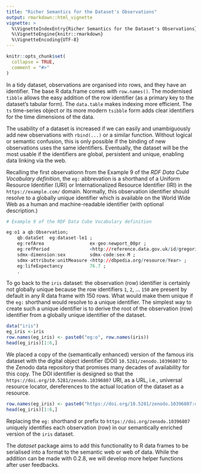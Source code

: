 ```yaml
---
title: "Richer Semantics for the Dataset's Observations"
output: rmarkdown::html_vignette
vignette: >
  %\VignetteIndexEntry{Richer Semantics for the Dataset's Observations}
  %\VignetteEngine{knitr::rmarkdown}
  %\VignetteEncoding{UTF-8}
---
```


```r
knitr::opts_chunk$set(
  collapse = TRUE,
  comment = "#>"
)
```

In a tidy dataset, observations are organised into rows, and they have an identifier. The base R data.frame comes with `row.names()`. The modernised `tibble` allows the easy addition of the row identifier (as a primary key to the dataset's tabular form). The `data.table` makes indexing more efficient. The `ts` time-series object or its more modern `tsibble` form adds clear identifiers for the time dimensions of the data.

The usability of a dataset is increased if we can easily and unambiguously add new observations with `rbind(...)` or a similar function. Without logical or semantic confusion, this is only possible if the binding of new observations uses the same identifiers. Eventually, the dataset will be the most usable if the identifiers are global, persistent and unique, enabling data linking via the web.

Recalling the first observationn from the Example 9 of the _RDF Data Cube Vocabulary definition_, the `eg:` abbrevation is a shorthand of a Uniform Resource Identifier (URI) or  Internationalized Resource Identifier (IRI) in the `https://example.com/` domain. Normally, this observation identifier should resolve to a globally unique identifier which is available on the World Wide Web as a human and machine-readable identifier (with optional description.)

```r
# Example 9 of the RDF Data Cube Vocabulary definition

eg:o1 a qb:Observation;
    qb:dataSet  eg:dataset-le1 ;
    eg:refArea                 ex-geo:newport_00pr ;                  
    eg:refPeriod               <http://reference.data.gov.uk/id/gregorian-interval/2004-01-01T00:00:00/P3Y> ;
    sdmx-dimension:sex         sdmx-code:sex-M ;
    sdmx-attribute:unitMeasure <http://dbpedia.org/resource/Year> ;
    eg:lifeExpectancy          76.7 ;
    .
```

To go back to the `iris` dataset: the observation (row) identifier is certainly not globally unique because the row identifiers `1`, `2`, ... `150` are present by default in any R data frame with 150 rows. What would make them unique if the `eg:` shorthand would resolve to a unique identifier. The simplest way to create such a unique identifier is to derive the root of the observation (row) identifier from a globally unique identifier of the dataset.


```r
data("iris")
eg_iris <-iris
row.names(eg_iris) <- paste0("eg:o", row.names(iris))
head(eg_iris)[1:6,]
```

We placed a copy of the (semantically enhanced) version of the famous iris dataset with the digital object identifier (DOI) `10.5281/zenodo.10396807` to the Zenodo data repository that promises many decades of availability for this copy. The DOI identifier is designed so that the `https://doi.org/10.5281/zenodo.10396807` URI, as a URL, i.e., universal resource locator, dereferences to the actual location of the dataset as a resource.

```r
row.names(eg_iris) <- paste0("https://doi.org/10.5281/zenodo.10396807:o", row.names(iris))
head(eg_iris)[1:6,]
```

Replacing the `eg:` shorthand or prefix to `https://doi.org/zenodo.10396807` uniquely identifies each observation (row) in our semantically enriched version of the `iris` dataset.

The _dataset_ package aims to add this functionality to R data frames to be serialised into a format to the semantic web or web of data. While the addition can be made with 0.2.8, we will develop more helper functions after user feedbacks.
